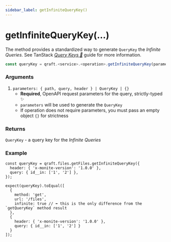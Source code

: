 ```yaml
---
sidebar_label: getInfiniteQueryKey()
---
```


# getInfiniteQueryKey(...)

The method provides a standardized way to generate `QueryKey` the _Infinite Queries_.
See TanStack [_Query Keys 🌴_](https://tanstack.com/query/latest/docs/framework/react/guides/query-keys)
guide for more information.

```ts
const queryKey = qraft.<service>.<operation>.getInfiniteQueryKey(parameters);
```

### Arguments

1.  `parameters: { path, query, header } | QueryKey | {}`
    - **Required**, OpenAPI request parameters for the query, strictly-typed ✨
    - `parameters` will be used to generate the `QueryKey`
    - If operation does not require parameters, you must pass an empty object `{}` for strictness

### Returns

`QueryKey` - a query key for the _Infinite Queries_

### Example

```tsx
const queryKey = qraft.files.getFiles.getInfiniteQueryKey({
  header: { 'x-monite-version': '1.0.0' },
  query: { id__in: ['1', '2'] },
});

expect(queryKey).toEqual([
  {
    method: 'get',
    url: '/files',
    infinite: true // ⬅︎ this is the only difference from the `getQueryKey` method result
  },
  {
    header: { 'x-monite-version': '1.0.0' },
    query: { id__in: ['1', '2'] }
  }
]);
```
